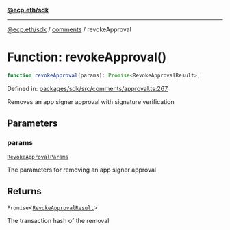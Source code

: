 [**@ecp.eth/sdk**](../../index.mdx)

***

[@ecp.eth/sdk](/sdk-reference/index.mdx) / [comments](/sdk-reference/comments/index.mdx) / revokeApproval

# Function: revokeApproval()

```ts
function revokeApproval(params): Promise<RevokeApprovalResult>;
```

Defined in: [packages/sdk/src/comments/approval.ts:267](https://github.com/ecp-eth/comments-monorepo/blob/main/packages/sdk/src/comments/approval.ts#L267)

Removes an app signer approval with signature verification

## Parameters

### params

[`RevokeApprovalParams`](/sdk-reference/comments/type-aliases/RevokeApprovalParams.mdx)

The parameters for removing an app signer approval

## Returns

`Promise`\<[`RevokeApprovalResult`](/sdk-reference/comments/type-aliases/RevokeApprovalResult.mdx)\>

The transaction hash of the removal
